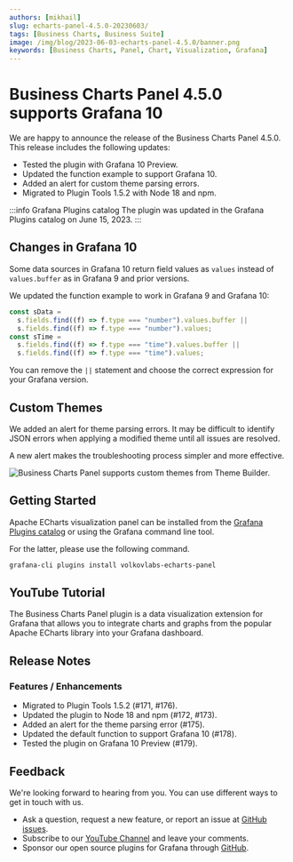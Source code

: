 ```yaml
---
authors: [mikhail]
slug: echarts-panel-4.5.0-20230603/
tags: [Business Charts, Business Suite]
image: /img/blog/2023-06-03-echarts-panel-4.5.0/banner.png
keywords: [Business Charts, Panel, Chart, Visualization, Grafana]
---
```



# Business Charts Panel 4.5.0 supports Grafana 10

We are happy to announce the release of the Business Charts Panel 4.5.0. This release includes the following updates:

- Tested the plugin with Grafana 10 Preview.
- Updated the function example to support Grafana 10.
- Added an alert for custom theme parsing errors.
- Migrated to Plugin Tools 1.5.2 with Node 18 and npm.

:::info Grafana Plugins catalog
The plugin was updated in the Grafana Plugins catalog on June 15, 2023.
:::

## Changes in Grafana 10

Some data sources in Grafana 10 return field values as `values` instead of `values.buffer` as in Grafana 9 and prior versions.

We updated the function example to work in Grafana 9 and Grafana 10:

```js
const sData =
  s.fields.find((f) => f.type === "number").values.buffer ||
  s.fields.find((f) => f.type === "number").values;
const sTime =
  s.fields.find((f) => f.type === "time").values.buffer ||
  s.fields.find((f) => f.type === "time").values;
```

You can remove the `||` statement and choose the correct expression for your Grafana version.

## Custom Themes

We added an alert for theme parsing errors. It may be difficult to identify JSON errors when applying a modified theme until all issues are resolved.

A new alert makes the troubleshooting process simpler and more effective.

<Image
  title="Business Charts Panel supports custom themes from Theme Builder."
  src="/img/blog/2023-06-03-echarts-panel-4.5.0/theme.png"
/>

## Getting Started

Apache ECharts visualization panel can be installed from the [Grafana Plugins catalog](https://grafana.com/grafana/plugins/volkovlabs-echarts-panel/) or using the Grafana command line tool.

For the latter, please use the following command.

```bash
grafana-cli plugins install volkovlabs-echarts-panel
```

## YouTube Tutorial

The Business Charts Panel plugin is a data visualization extension for Grafana that allows you to integrate charts and graphs from the popular Apache ECharts library into your Grafana dashboard.

<Youtube id="DxqCrBEmrQw" title="How to create modern dashboards in Grafana." />

## Release Notes

### Features / Enhancements

- Migrated to Plugin Tools 1.5.2 (#171, #176).
- Updated the plugin to Node 18 and npm (#172, #173).
- Added an alert for the theme parsing error (#175).
- Updated the default function to support Grafana 10 (#178).
- Tested the plugin on Grafana 10 Preview (#179).

## Feedback

We're looking forward to hearing from you. You can use different ways to get in touch with us.

- Ask a question, request a new feature, or report an issue at [GitHub issues](https://github.com/volkovlabs/volkovlabs-echarts-panel/issues).
- Subscribe to our [YouTube Channel](https://www.youtube.com/@volkovlabs) and leave your comments.
- Sponsor our open source plugins for Grafana through [GitHub](https://github.com/sponsors/VolkovLabs).
